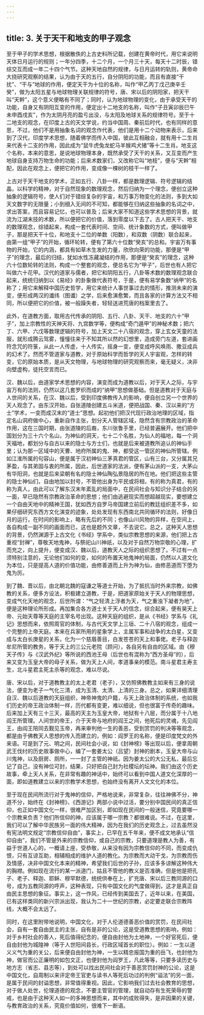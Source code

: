 ```yaml
---
---
---
```

title: 3. 关于天干和地支的甲子观念
---




至于甲子的学术思想，根据散佚的上古史料所记载，创建在黄帝时代，用它来说明天体日月运行的规则；一年分四季，十二个月，一个月三十天，每天十二时辰，错综交互而成一年二十四个气节。这种天地自然的规律，与日月运转的轨则，黄帝命大挠研究观察的结果，认为由于天的五行，自分阴阳的功能，而且有直接“干扰”、“干与”地球的作用，便定天干为十位的名称，叫作“甲乙丙丁戊己庚辛壬癸”，做为太阳五星与地球物理关联规律的符号，唐、宋以后的阴阳家，把天干叫“天幹”，这个意义便略有不同了；同时，认为地球物理的变化，由于承受天干的功能，自身又有阴阳互变的作用，便定出十二地支的名称，叫作“子丑寅卯辰巳午未申酉戌亥”，作为太阴月亮的盈亏出没，与太阳及地球关系的规律符号。至于十二地支的观念，在印度上古的天文学说，约当中国周、秦前后时代，也有同样的意思，不过，他们不是用抽象名词的观念作代表，他们是用十二个动物来表示，后来到了汉代，印度学术思想，随着佛学而传入中国，彼此互相融会，就有用十二生肖来代表十二支的作用，因此成为“鼠牛虎兔龙蛇马羊猴鸡犬猪”等十二生肖。地支这个名称，本来的意思，是说地球物理本身，既然承受了天干的关系，又互变而产生地球自身支持万物生命的功能；后来术数家们，又改称它叫“地枝”，便与“天幹”相配，因此在观念上，便把它的作用，变成像一棵树的枝干一样了。

上古对于天干地支的学术，正如五行、八卦一样，都是数理逻辑、符号逻辑的结晶，以科学的精神，对于自然现象的数理观念，然后归纳为一个理念，便创立这种抽象的逻辑符号，使人们对于错综复杂的宇宙，和万事万物变化的法则，多到大如天文数字的无限量；小到细入无间的不可知，都能够在归纳这些抽象的名词之中，求出答案，而且容易记忆，也可以普及；后来大家不知道这些学术思想的背景，就流为江湖末技的术数，所以便把它的价值，落到零度以下去了。古人把天干、地支的数理观念，综错起来，构成一套代表时间、空间、统计象数的方式，便叫做甲子，那是把天干十位，和地支十二位的单数（阳数），和双数（阴数）联合起来，由第一组“甲子”的开始，循环轮转，便有了第六十位数“癸亥”的总和。宇宙万有事物的开始，它的内涵，都具有如草木生发的力量，欣欣向荣的功能，那便是“甲子”的理念，最后的归结，犹如水性冻藏凝结的作用，那便是“癸亥”的理念，这种六十位数轮转的法则，构成一个整套的观念，便总名它为“甲子”，后世也有人把它叫做六十花甲。汉代的道家与儒者，把它和阴阳五行，八卦等术数的数理观念联合起来，统统归纳到以《易经》的卦象做代表符号，于是，便有易学象数“纳甲”的名称了；用它来解释中国历史哲学，用它来统计人事世事过去的情形，推测未来的演变，便形成两汉的谶纬（图谶）之学，后来愈演愈繁，而且各家的计算方法又不相同，所以便把它的价值，被一般躁失者，轻轻送进荒唐的档案里去了。

此外，在道教方面，取用古代传承的阴阳、五行、八卦、天干、地支的六十“甲子”，加上宗教性的天神天将、九宫数学等，便构成“奇门遁甲”的神秘术数；把六丁、六甲、六戊等数理逻辑的符号，加上天文二十八宿的观念，穿上玄女天童的法服，就形成腾云驾雾，憧憧往来于不知其所以然的幻想里，造成旁门左道，套进画符念咒的符箓，从此一人传虚，十人传实，摇身一变，便变成呼风唤雨、撒豆成兵的幻术了。然而不管道家与道教，对于原始科学而哲学的天人宇宙观，怎样的转变，它的原始本质，是从天文物理，与地球物理的研究观察而来，毫无疑义，决非向壁虚构，徒托空言而已。

汉、魏以后，由道家学术思想的内容，演变而成为道教以后，对于天人之际，与宇宙万有的法则，仍然以这几套罗织而成的“纳甲”思想做基础。但是道教对于天庭与人世间的关系，在汉、魏以后，受到印度佛教传入的影响，便自创立另一个世界的天人观念了。由东汉开始，自张道陵创建五斗米道，便把战国、秦、汉以来的“方士”学术，一变而成汉末的“道士”思想。起初他们把汉代现行政治地理的区域，指定名山洞府做中心，重新自作主张，划分天人管辖区域，隐然含有宗教政治的革命作用，这在三国时期，由张道陵的后裔，东川张鲁手里，已经普遍展开。他们把中国划分为三十六个名山，为神仙的洞天，七十二个名胜，为仙人的福地，每一个洞天福地，都划分与自古以来的隐士与方士们，也就是后来被道教所追认的神仙手里；认为那一区域中的天曹、地府所属的鬼、神，都受这一管区的神仙所管辖。例如江淮所属的句容山，便是属于汉初神仙三茅真君的管区，山有三台，又分属其兄茅盈，与其弟固与衷的所属，因此，后世道家的法派，便有茅山派的一支，大茅山有华阳洞，也就是后来梁朝有名的隐士神仙陶弘景隐居的所在地。他们把这些主管的隐士神仙们，自由地加以封号，不管他出身为平民或将相，有的称为真君，有的称为真人，由此可以了解东汉末年紊乱的局面中，在民间社会与知识分子结合的另一面，早已隐然有宗教政治革命的思想；他们由逃避现实而想超越现实，要想建立一个自由天地中的精神王国，犹如西方自罗马帝国建立前后的教廷组织差不多，如果仔细研究东西方文化演变的迹象，处处发现有东西南北共同循环的法则，好像日月的运行，在时间的影响上，略有先后的不同；也像山川风物的异样，在空间上，各自构成一副不同的画面而已，这也是题外文章，不去说它。总之，这种天人思想的背景，仍然渊源于上古文化《书经》学系中，类似宗教思想的来源，他们把上古重视“封禅”，尊敬天地鬼神，与祭祀山川神祇，以及对于自然万物崇敬的心理，扩而充之，向上提升，便变成汉、魏以后，道教天人之际的组织思想了。不过有一点须特别注意的，无论他们如何的变，如何的布置天地鬼神的局面，仍然以人道文化为本位，只是提高人道的价值功能，由修善道而上升为神为仙，由修恶道而下堕为鬼为厉。

到了魏、晋以后，由北朝北魏的寇谦之等道士开始，为了抵抗当时外来宗教，如佛教的关系，便多方设法，积极建立道教，于是，把道家原始关于天人的物理思想，变成气化天地的观念，后世所谓：“气之轻清上浮者为天，气之重浊下凝者为地”，便是这种理论所形成。再加集合各方道士关于天人的信念，综合起来，便有昊天上帝、元始天尊等天庭的主宰名号出现。这种天庭的组织，是从《书经》学系与《礼记》思想而来，依照周官的体制，与古代天文学上三垣、二十八宿的观念，组成一个完整的上帝天庭。本来在兵家所用的星象学上，主属军事和战争的太白星，又变成与太白长庚星的关系，化为一个慈眉善目，白发苍苍的天上和事佬。老子与释迦牟尼所管的教务，等于天上的三公元老院（顾问），各自另有自由的区域。由《穆天子传》与《汉武外纪》等所说的西池王母（后世也有混称为“西方圣母”的），后来又变为玉皇大帝的母子关系，做为天上人间，孝道事亲的模范。南斗星君主寿主生，北斗星君主死主杀等的观念，难以尽说。

唐、宋以后，对于道教教主的太上老君（老子），又仿照佛教教主如来有三身的说法，便变为老子一气化三清，成为玉清、太清、上清的三身。总之，如果详细清理自汉、魏以后道教的天庭组织，神帝神鬼的户籍，与天上政治体制的系统，也如我们历史的帝王政治体制一样，历代都有变更，难以细说，但也很富于传奇的趣味。后来加上天有三十三天，最高的天主为玉皇大帝，地狱有十八层，而分属于十八地阎王所管理。人间世的帝王，介于天帝与地府的阎王之间，他死后的灵魂，先见阎王，由阎王陪同去觐见玉帝，再来审判他一生的善恶，受到赏罚的判决等等观念，都是由于佛教天人思想的传入而建立的，例如：阎罗王的名称，便是印度梵文的外来语。可是到了元、明之间，民间社会小说，如《封神榜》等出现以后，便拿周朝武王伐纣的历史故事做中心，编了一套姜太公（吕望）封神的剧本，玉皇大帝与山川鬼神，以及厨房、厕所，一一封了主管的神祇。因为姜太公的大公无私，最后忘记了自己，没有神位可封，结果，只好把自己封为社稷坛的坛神。我们由这个历史故事，牵上天人关系，在非常有趣的神话中，始终可以看到中国人道文化深厚的一面，即如道教建立以来的宗教学术思想，也始终没有离开人文文化的本位。

至于现在民间所流行对于鬼神的信仰，严格地说来，非常复杂，往往神佛不分，神道不分，始终在《封神榜》、《西游记》两部小说中过活，要分别中国民间的真正信仰，也正如中国文化一样，很难严加区别，即如现在民间的一般迷信，究竟要哪一个宗教来负责？他们所信仰的神，应该属于哪一宗教？都很难说。不过，在这里，我们可以了解中华民族另一面的伟大精神，因为在我们的历史观念上，过去虽然没有宪法明文规定“宗教信仰自由”，事实上，已早在五千年来，便不成文地承认“信仰自由”，我们不管是外来的宗教信仰，或自己的宗教，只要道理是教人为善，有益于世道人心的，一概请上座，受恭敬，从来没有因为宗教信仰的不同，而变成仇恨，只有互谅互助，相辅相成的维护人道的教化。为宗教而大动干戈，为宗教而伤及情感，决非中国文化本来的精神，希望我们后世的子孙，应该多多谅解这种伟大的胸襟。例如现在流行的某一派道门，姑且不管他的教义是否准确，但是他是把孔子、老子、释迦、耶稣、穆罕默德，统统供奉在上，扩充唐、宋以后三教同源的口号，成为五教同源的呼声，这种表现，只有中国文化的气度做得到，这才是真正自由民主思想的象征。事实上，这一作风，已经传到美国去了，近年以来，在美国，已有这样类同的新兴宗派出现，我认为二十一世纪的宗教，必定要走联合宗教阵线，大概不会太远了。

同时，在这里附带地说明，中国文化，对于人伦道德善恶价值的赏罚，在民间社会，自有一套自由民主的主张，自有是非的公论，这是受道教思想的影响，例如：对于乡村社会的善人，死后值得纪念的，便自由封他为土地神，一个好官死后，便自由封他为城隍神（等于人世阳间县长，行政区域首长的职位）。例如：一生以道义义气为重的关公，后来便自由封他为神，一生以精忠报国为重的岳飞，也封他为神，做官而公正廉明的如包文正，也便封他为阎罗王，凡此等等，只要多读历史与地方志（省志、县志等），到处可以找出民间社会对于善恶赏罚封神的公论，这是中国文化，自周制以来评定帝王官吏与读书人等死后功过的判例“谥法”的另一面，是属于民间的封谥思想，非常值得重视。因此，它影响我们过去社会教育的思想，对于做人处世，伦理道德的观念，不要主管官的管理，就自动存有生死荣辱的警戒，也是由于这种天人如一的多神思想而来，其中的成败得失，是非因果的关键，与教育政治的关系，究竟价值如何，很难下一断语。